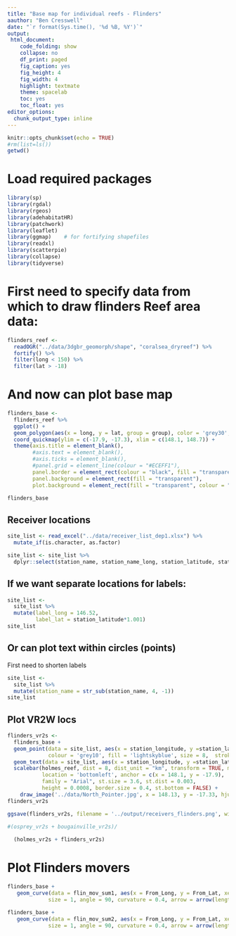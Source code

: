 ```yaml
---
title: "Base map for individual reefs - Flinders"
aauthor: "Ben Cresswell"
date: "`r format(Sys.time(), '%d %B, %Y')`"
output: 
 html_document:
    code_folding: show
    collapse: no
    df_print: paged
    fig_caption: yes
    fig_height: 4
    fig_width: 4
    highlight: textmate
    theme: spacelab
    toc: yes
    toc_float: yes
editor_options: 
  chunk_output_type: inline
---
```



```r
knitr::opts_chunk$set(echo = TRUE)
#rm(list=ls())
getwd()
```


# Load required packages
```r
library(sp)
library(rgdal)
library(rgeos)
library(adehabitatHR)
library(patchwork)
library(leaflet)
library(ggmap)    # for fortifying shapefiles
library(readxl)
library(scatterpie)
library(collapse)
library(tidyverse)
```

# First need to specify data from which to draw flinders Reef area data:
```r
flinders_reef <- 
  readOGR("../data/3dgbr_geomorph/shape", "coralsea_dryreef") %>% 
  fortify() %>% 
  filter(long < 150) %>% 
  filter(lat > -18)
```

# And now can plot base map
```r
flinders_base <- 
  flinders_reef %>%   
  ggplot() +
  geom_polygon(aes(x = long, y = lat, group = group), color = 'grey30', fill = 'grey', lwd = 0.3) +
  coord_quickmap(ylim = c(-17.9, -17.3), xlim = c(148.1, 148.7)) +
  theme(axis.title = element_blank(), 
        #axis.text = element_blank(),
        #axis.ticks = element_blank(),
        #panel.grid = element_line(colour = "#ECEFF1"),
        panel.border = element_rect(colour = "black", fill = "transparent"),
        panel.background = element_rect(fill = "transparent"),
        plot.background = element_rect(fill = "transparent", colour = "transparent")) 

flinders_base
```



## Receiver locations

```r
site_list <- read_excel("../data/receiver_list_dep1.xlsx") %>% 
  mutate_if(is.character, as.factor)

site_list <- site_list %>%   
  dplyr::select(station_name, station_name_long, station_latitude, station_longitude)
```

## If we want separate locations for labels:
```r
site_list <-
  site_list %>% 
  mutate(label_long = 146.52,
         label_lat = station_latitude*1.001)
site_list
```

## Or can plot text within circles (points)
First need to shorten labels
```r
site_list <-
  site_list %>% 
  mutate(station_name = str_sub(station_name, 4, -1))
site_list
```


## Plot VR2W locs
```r
flinders_vr2s <- 
  flinders_base +
  geom_point(data = site_list, aes(x = station_longitude, y =station_latitude), 
             colour = 'grey10', fill = 'lightskyblue', size = 8,  stroke = 0.3, shape = 21 )+
  geom_text(data = site_list, aes(x = station_longitude, y =station_latitude, label = station_name), size = 3) +
  scalebar(holmes_reef, dist = 8, dist_unit = "km", transform = TRUE, model = "WGS84",            # Geo properties
           location = 'bottomleft', anchor = c(x = 148.1, y = -17.9),                                # Position of bar
           family = "Arial", st.size = 3.6, st.dist = 0.003,                                            # Text properties
           height = 0.0008, border.size = 0.4, st.bottom = FALSE) +
    draw_image('../data/North_Pointer.jpg', x = 148.13, y = -17.33, hjust = 0.5, vjust = 0.5, scale = 0.075)
flinders_vr2s
```







```r
ggsave(flinders_vr2s, filename = '../output/receivers_flinders.png', width = 200, height = 200, units = 'mm', dpi = 400)
```


```r

#(osprey_vr2s + bougainville_vr2s)/
  
  (holmes_vr2s + flinders_vr2s)


```



# Plot Flinders movers

```r
flinders_base + 
   geom_curve(data = flin_mov_sum1, aes(x = From_Long, y = From_Lat, xend = To_Long, yend = To_Lat, colour = transmitter_id),
             size = 1, angle = 90, curvature = 0.4, arrow = arrow(length = unit(0.2, "cm"), type="closed")) 
```


```r
flinders_base + 
   geom_curve(data = flin_mov_sum2, aes(x = From_Long, y = From_Lat, xend = To_Long, yend = To_Lat, colour = transmitter_id),
             size = 1, angle = 90, curvature = 0.4, arrow = arrow(length = unit(0.2, "cm"), type="closed")) 
```





